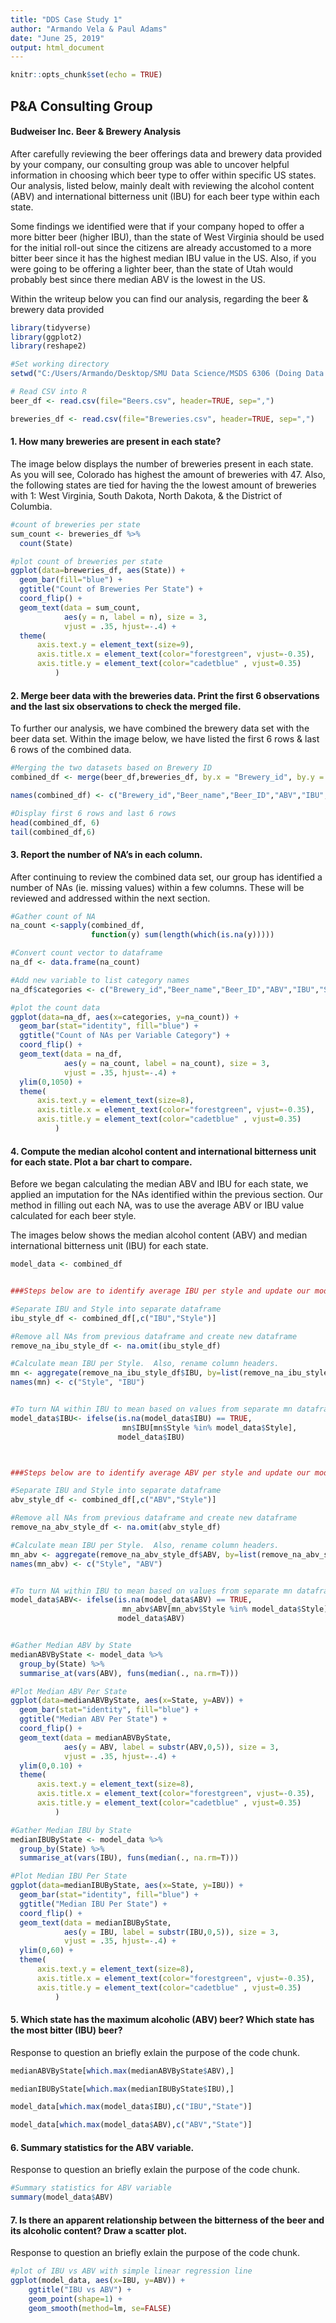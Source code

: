 ```yaml
---
title: "DDS Case Study 1"
author: "Armando Vela & Paul Adams"
date: "June 25, 2019"
output: html_document
---
```


```r
knitr::opts_chunk$set(echo = TRUE)
```

## P&A Consulting Group
####  Budweiser Inc. Beer & Brewery Analysis

After carefully reviewing the beer offerings data and brewery data provided by your company, our consulting group was able to uncover helpful information in choosing which beer type to offer within specific US states. Our analysis, listed below, mainly dealt with reviewing the alcohol content (ABV) and international bitterness unit (IBU) for each beer type within each state.  

Some findings we identified were that if your company hoped to offer a more bitter beer (higher IBU), than the state of West Virginia should be used for the initial roll-out since the citizens are already accustomed to a more bitter beer since it has the highest median IBU value in the US.  Also, if you were going to be offering a lighter beer, than the state of Utah would probably best since there median ABV is the lowest in the US.

Within the writeup below you can find our analysis, regarding the beer & brewery data provided



```r
library(tidyverse)
library(ggplot2)
library(reshape2)

#Set working directory
setwd("C:/Users/Armando/Desktop/SMU Data Science/MSDS 6306 (Doing Data Science)/Case Study 1")

# Read CSV into R
beer_df <- read.csv(file="Beers.csv", header=TRUE, sep=",")

breweries_df <- read.csv(file="Breweries.csv", header=TRUE, sep=",")
```


#### 1. How many breweries are present in each state?
The image below displays the number of breweries present in each state.  As you will see, Colorado has highest the amount of breweries with 47.  Also, the following states are tied for having the the lowest amount of breweries with 1: West Virginia, South Dakota, North Dakota, & the District of Columbia. 


```r
#count of breweries per state
sum_count <- breweries_df %>% 
  count(State)

#plot count of breweries per state
ggplot(data=breweries_df, aes(State)) + 
  geom_bar(fill="blue") +
  ggtitle("Count of Breweries Per State") +
  coord_flip() + 
  geom_text(data = sum_count, 
            aes(y = n, label = n), size = 3,
            vjust = .35, hjust=-.4) +
  theme(
      axis.text.y = element_text(size=9),
      axis.title.x = element_text(color="forestgreen", vjust=-0.35),
      axis.title.y = element_text(color="cadetblue" , vjust=0.35)   
          )

```


#### 2.   Merge beer data with the breweries data. Print the first 6 observations and the last six observations to check the merged file.
To further our analysis, we have combined the brewery data set with the beer data set.  Within the image below, we have listed the first 6 rows & last 6 rows of the combined data.
```r

#Merging the two datasets based on Brewery ID
combined_df <- merge(beer_df,breweries_df, by.x = "Brewery_id", by.y = "Brew_ID", all.x = TRUE)

names(combined_df) <- c("Brewery_id","Beer_name","Beer_ID","ABV","IBU","Style","Ounces","Brewery_name","City","State")

#Display first 6 rows and last 6 rows
head(combined_df, 6)
tail(combined_df,6)


```


#### 3.   Report the number of NA's in each column.
After continuing to review the combined data set, our group has identified a number of NAs (ie. missing values) within a few columns.  These will be reviewed and addressed within the next section.
```r

#Gather count of NA
na_count <-sapply(combined_df, 
                  function(y) sum(length(which(is.na(y)))))

#Convert count vector to dataframe
na_df <- data.frame(na_count)

#Add new variable to list category names
na_df$categories <- c("Brewery_id","Beer_name","Beer_ID","ABV","IBU","Style","Ounces","Brewery_name","City","State")

#plot the count data
ggplot(data=na_df, aes(x=categories, y=na_count)) + 
  geom_bar(stat="identity", fill="blue") +
  ggtitle("Count of NAs per Variable Category") +
  coord_flip() + 
  geom_text(data = na_df, 
            aes(y = na_count, label = na_count), size = 3,
            vjust = .35, hjust=-.4) +
  ylim(0,1050) +
  theme(
      axis.text.y = element_text(size=8),
      axis.title.x = element_text(color="forestgreen", vjust=-0.35),
      axis.title.y = element_text(color="cadetblue" , vjust=0.35)   
          )

```



#### 4.   Compute the median alcohol content and international bitterness unit for each state. Plot a bar chart to compare.
Before we began calculating the median ABV and IBU for each state, we applied an imputation for the NAs identified within the previous section.  Our method in filling out each NA, was to use the average ABV or IBU value calculated for each beer style.

The images below shows the median alcohol content (ABV) and median international bitterness unit (IBU) for each state.
```r

model_data <- combined_df


###Steps below are to identify average IBU per style and update our model dataframe values accordingly###

#Separate IBU and Style into separate dataframe
ibu_style_df <- combined_df[,c("IBU","Style")]

#Remove all NAs from previous dataframe and create new dataframe
remove_na_ibu_style_df <- na.omit(ibu_style_df)

#Calculate mean IBU per Style.  Also, rename column headers.
mn <- aggregate(remove_na_ibu_style_df$IBU, by=list(remove_na_ibu_style_df$Style), FUN=mean)
names(mn) <- c("Style", "IBU")


#To turn NA within IBU to mean based on values from separate mn dataframe
model_data$IBU<- ifelse(is.na(model_data$IBU) == TRUE, 
                         mn$IBU[mn$Style %in% model_data$Style], 
                        model_data$IBU)  



###Steps below are to identify average ABV per style and update our model dataframe values accordingly###

#Separate IBU and Style into separate dataframe
abv_style_df <- combined_df[,c("ABV","Style")]

#Remove all NAs from previous dataframe and create new dataframe
remove_na_abv_style_df <- na.omit(abv_style_df)

#Calculate mean IBU per Style.  Also, rename column headers.
mn_abv <- aggregate(remove_na_abv_style_df$ABV, by=list(remove_na_abv_style_df$Style), FUN=mean)
names(mn_abv) <- c("Style", "ABV")


#To turn NA within IBU to mean based on values from separate mn dataframe
model_data$ABV<- ifelse(is.na(model_data$ABV) == TRUE, 
                         mn_abv$ABV[mn_abv$Style %in% model_data$Style], 
                        model_data$ABV)  


#Gather Median ABV by State
medianABVByState <- model_data %>% 
  group_by(State) %>% 
  summarise_at(vars(ABV), funs(median(., na.rm=T)))

#Plot Median ABV Per State
ggplot(data=medianABVByState, aes(x=State, y=ABV)) + 
  geom_bar(stat="identity", fill="blue") +
  ggtitle("Median ABV Per State") +
  coord_flip() + 
  geom_text(data = medianABVByState, 
            aes(y = ABV, label = substr(ABV,0,5)), size = 3,
            vjust = .35, hjust=-.4) +
  ylim(0,0.10) +
  theme(
      axis.text.y = element_text(size=8),
      axis.title.x = element_text(color="forestgreen", vjust=-0.35),
      axis.title.y = element_text(color="cadetblue" , vjust=0.35)   
          )

#Gather Median IBU by State
medianIBUByState <- model_data %>% 
  group_by(State) %>% 
  summarise_at(vars(IBU), funs(median(., na.rm=T)))

#Plot Median IBU Per State
ggplot(data=medianIBUByState, aes(x=State, y=IBU)) + 
  geom_bar(stat="identity", fill="blue") +
  ggtitle("Median IBU Per State") +
  coord_flip() + 
  geom_text(data = medianIBUByState, 
            aes(y = IBU, label = substr(IBU,0,5)), size = 3,
            vjust = .35, hjust=-.4) +
  ylim(0,60) +
  theme(
      axis.text.y = element_text(size=8),
      axis.title.x = element_text(color="forestgreen", vjust=-0.35),
      axis.title.y = element_text(color="cadetblue" , vjust=0.35)   
          )


```




#### 5.   Which state has the maximum alcoholic (ABV) beer? Which state has the most bitter (IBU) beer?
Response to question an briefly exlain the purpose of the code chunk.
```r

medianABVByState[which.max(medianABVByState$ABV),]

medianIBUByState[which.max(medianIBUByState$IBU),]

model_data[which.max(model_data$IBU),c("IBU","State")]

model_data[which.max(model_data$ABV),c("ABV","State")]

```




#### 6.   Summary statistics for the ABV variable.
Response to question an briefly exlain the purpose of the code chunk.
```r

#Summary statistics for ABV variable
summary(model_data$ABV)
```



#### 7.   Is there an apparent relationship between the bitterness of the beer and its alcoholic content? Draw a scatter plot.
Response to question an briefly exlain the purpose of the code chunk.
```r

#plot of IBU vs ABV with simple linear regression line
ggplot(model_data, aes(x=IBU, y=ABV)) +
    ggtitle("IBU vs ABV") +
    geom_point(shape=1) +    
    geom_smooth(method=lm, se=FALSE) 

```

